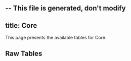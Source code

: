 -- This file is generated, don't modify
---
title: Core
---



This page presents the available tables for Core.


## Raw Tables
<Table data={json} tag="raw_table"/>
    


    